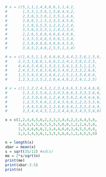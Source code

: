 


```r
# x = c(5,1,1,1,4,6,6,6,1,1,4,2,
#       1,5,3,1,5,6,1,5,6,4,4,2,
#       2,3,6,3,3,6,1,3,5,1,4,6,
#       3,6,6,1,1,5,2,3,5,4,5,6,
#       1,1,6,5,5,5,1,2,3,2,2,4,
#       3,5,6,3,5,5,1,2,4,2,3,4,
#       2,2,6,5,6,6,4,6,6,4,4,6,
#       1,3,5,3,4,6,3,6,6,1,3,4,
#       2,3,6,6,6,6,4,6,6,4,5,6,
#       3,4,5,2,4,6,2,5,5,1,3,4)

# x = c(1,4,5,1,1,6,4,6,6,3,4,4,2,5,6,1,5,6,
#     2,3,3,1,6,6,1,6,6,2,2,4,1,3,6,2,2,5,
#     4,4,6,3,4,6,1,3,3,1,3,4,1,3,3,1,2,5,
#     2,4,5,3,5,6,3,6,6,3,4,6,2,3,3,2,6,6,
#     1,3,5,4,5,6,3,4,6,2,2,5,1,1,3,4,6,6,
#     1,2,3,2,2,5,2,2,6,4,4,6,2,2,4,1,2,5)

# x = c(1,1,2,2,4,5,2,2,3,4,6,6,3,3,4,4,6,6,
#       1,3,3,5,5,6,2,3,4,5,6,6,3,3,3,3,6,6,
#       2,2,3,6,6,6,1,2,4,4,5,6,2,4,4,4,6,6,
#       1,2,5,5,6,6,2,3,4,5,6,6,1,2,3,3,5,6,
#       1,4,4,5,6,6,1,3,4,6,6,6,2,3,3,3,4,4,
#       3,3,4,4,4,5,1,2,3,4,4,6,3,4,5,5,6,6)

x = c(1,2,4,4,5,6,2,3,3,3,4,4,2,3,4,4,5,6,
      2,4,5,5,5,6,5,5,5,5,6,6,1,2,2,4,5,6,
      1,3,4,6,6,6,2,3,4,4,6,6,3,4,5,5,6,6,
      2,3,3,4,5,6,1,3,5,5,6,6,1,2,4,5,5,6)

n = length(x)
xbar = mean(x)
s = sqrt(35/12) #sd(x)
me = 2*s/sqrt(n)
print(me)
print(xbar-3.5)
print(n)
```



